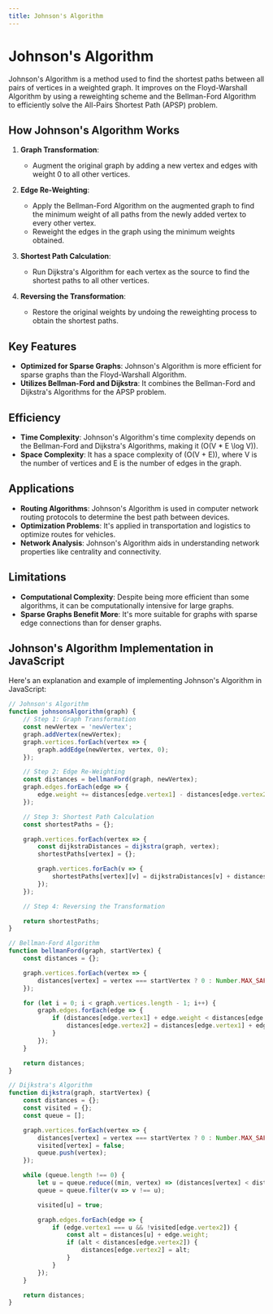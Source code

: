 ```yaml
---
title: Johnson's Algorithm
---
```


# Johnson's Algorithm

Johnson's Algorithm is a method used to find the shortest paths between all pairs of vertices in a weighted graph. It improves on the Floyd-Warshall Algorithm by using a reweighting scheme and the Bellman-Ford Algorithm to efficiently solve the All-Pairs Shortest Path (APSP) problem.

## How Johnson's Algorithm Works

1. **Graph Transformation**:
   - Augment the original graph by adding a new vertex and edges with weight 0 to all other vertices.

2. **Edge Re-Weighting**:
   - Apply the Bellman-Ford Algorithm on the augmented graph to find the minimum weight of all paths from the newly added vertex to every other vertex.
   - Reweight the edges in the graph using the minimum weights obtained.

3. **Shortest Path Calculation**:
   - Run Dijkstra's Algorithm for each vertex as the source to find the shortest paths to all other vertices.

4. **Reversing the Transformation**:
   - Restore the original weights by undoing the reweighting process to obtain the shortest paths.

## Key Features

- **Optimized for Sparse Graphs**: Johnson's Algorithm is more efficient for sparse graphs than the Floyd-Warshall Algorithm.
- **Utilizes Bellman-Ford and Dijkstra**: It combines the Bellman-Ford and Dijkstra's Algorithms for the APSP problem.

## Efficiency

- **Time Complexity**: Johnson's Algorithm's time complexity depends on the Bellman-Ford and Dijkstra's Algorithms, making it \(O(V * E \log V)\).
- **Space Complexity**: It has a space complexity of \(O(V + E)\), where V is the number of vertices and E is the number of edges in the graph.

## Applications

- **Routing Algorithms**: Johnson's Algorithm is used in computer network routing protocols to determine the best path between devices.
- **Optimization Problems**: It's applied in transportation and logistics to optimize routes for vehicles.
- **Network Analysis**: Johnson's Algorithm aids in understanding network properties like centrality and connectivity.

## Limitations

- **Computational Complexity**: Despite being more efficient than some algorithms, it can be computationally intensive for large graphs.
- **Sparse Graphs Benefit More**: It's more suitable for graphs with sparse edge connections than for denser graphs.

## Johnson's Algorithm Implementation in JavaScript

Here's an explanation and example of implementing Johnson's Algorithm in JavaScript:

```javascript filename="Searching-Algo/jhns.js"
// Johnson's Algorithm
function johnsonsAlgorithm(graph) {
    // Step 1: Graph Transformation
    const newVertex = 'newVertex';
    graph.addVertex(newVertex);
    graph.vertices.forEach(vertex => {
        graph.addEdge(newVertex, vertex, 0);
    });

    // Step 2: Edge Re-Weighting
    const distances = bellmanFord(graph, newVertex);
    graph.edges.forEach(edge => {
        edge.weight += distances[edge.vertex1] - distances[edge.vertex2];
    });

    // Step 3: Shortest Path Calculation
    const shortestPaths = {};

    graph.vertices.forEach(vertex => {
        const dijkstraDistances = dijkstra(graph, vertex);
        shortestPaths[vertex] = {};

        graph.vertices.forEach(v => {
            shortestPaths[vertex][v] = dijkstraDistances[v] + distances[v] - distances[vertex];
        });
    });

    // Step 4: Reversing the Transformation

    return shortestPaths;
}

// Bellman-Ford Algorithm
function bellmanFord(graph, startVertex) {
    const distances = {};

    graph.vertices.forEach(vertex => {
        distances[vertex] = vertex === startVertex ? 0 : Number.MAX_SAFE_INTEGER;
    });

    for (let i = 0; i < graph.vertices.length - 1; i++) {
        graph.edges.forEach(edge => {
            if (distances[edge.vertex1] + edge.weight < distances[edge.vertex2]) {
                distances[edge.vertex2] = distances[edge.vertex1] + edge.weight;
            }
        });
    }

    return distances;
}

// Dijkstra's Algorithm
function dijkstra(graph, startVertex) {
    const distances = {};
    const visited = {};
    const queue = [];

    graph.vertices.forEach(vertex => {
        distances[vertex] = vertex === startVertex ? 0 : Number.MAX_SAFE_INTEGER;
        visited[vertex] = false;
        queue.push(vertex);
    });

    while (queue.length !== 0) {
        let u = queue.reduce((min, vertex) => (distances[vertex] < distances[min] ? vertex : min), queue[0]);
        queue = queue.filter(v => v !== u);

        visited[u] = true;

        graph.edges.forEach(edge => {
            if (edge.vertex1 === u && !visited[edge.vertex2]) {
                const alt = distances[u] + edge.weight;
                if (alt < distances[edge.vertex2]) {
                    distances[edge.vertex2] = alt;
                }
            }
        });
    }

    return distances;
}
```